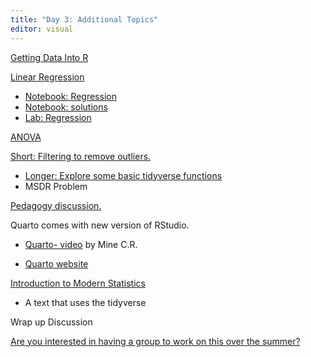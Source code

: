 ```yaml
---
title: "Day 3: Additional Topics"
editor: visual
---
```


[Getting Data Into R](./Importing-data.html)

[Linear Regression](./SLIDES_Day3-Regression.pdf)

-   [Notebook: Regression](https://drive.google.com/uc?export=download&id=1zsuX5RSlSmdAlN7Wngo9oKuGygh5HPAn)
-   [Notebook: solutions](./Notebook_WSDAY3_SOLUTIONS_Regression.pdf)
-   [Lab: Regression](https://drive.google.com/uc?export=download&id=1W-i-QUIeN-zEtlfofJrEfcsMXAqZ90JW)

[ANOVA](./ANOVA.html)

[Short: Filtering to remove outliers.](./outliers.html)

-   [Longer: Explore some basic tidyverse functions](./Tidyverse.html)
-   MSDR Problem

[Pedagogy discussion.](./pedagogy.html)

Quarto comes with new version of RStudio.

-   [Quarto- video](https://www.youtube.com/watch?v=_f3latmOhew) by Mine C.R.

-   [Quarto website](https://quarto.org/)

[Introduction to Modern Statistics](https://www.openintro.org/book/ims/)

-   A text that uses the tidyverse

Wrap up Discussion

[Are you interested in having a group to work on this over the summer?](https://docs.google.com/document/d/1YnoZr6WPz0dvW3B-PQ_dDob-ieUepgFqYbG8FOzJuFc/edit?usp=sharing)
